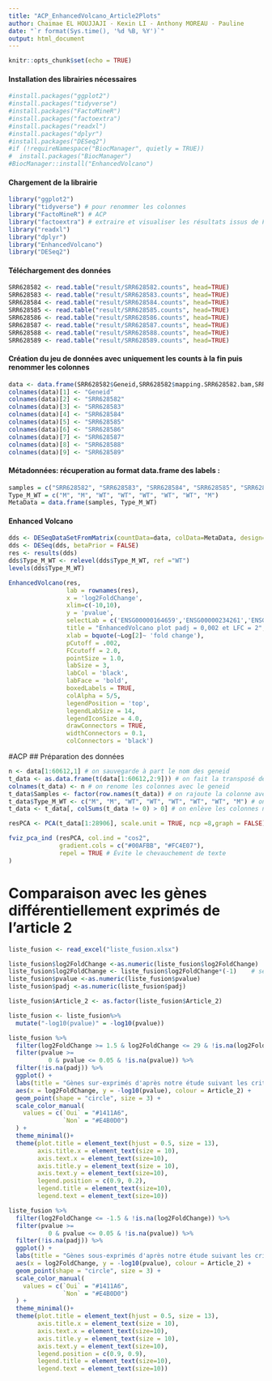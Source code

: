 ```yaml
---
title: "ACP_EnhancedVolcano_Article2Plots"
author: Chaimae EL HOUJJAJI - Kexin LI - Anthony MOREAU - Pauline 
date: "`r format(Sys.time(), '%d %B, %Y')`"
output: html_document
---
```


```r
knitr::opts_chunk$set(echo = TRUE)
```



#### Installation des librairies nécessaires
```r
#install.packages("ggplot2")
#install.packages("tidyverse") 
#install.packages("FactoMineR")
#install.packages("factoextra")
#install.packages("readxl")
#install.packages("dplyr")
#install.packages("DESeq2")
#if (!requireNamespace("BiocManager", quietly = TRUE))
#  install.packages("BiocManager")
#BiocManager::install("EnhancedVolcano")
```

#### Chargement de la librairie
```r
library("ggplot2")
library("tidyverse") # pour renommer les colonnes 
library("FactoMineR") # ACP
library("factoextra") # extraire et visualiser les résultats issus de FactoMineR
library("readxl")
library("dplyr")
library("EnhancedVolcano")
library("DESeq2") 
```

#### Téléchargement des données
```r
SRR628582 <- read.table("result/SRR628582.counts", head=TRUE)
SRR628583 <- read.table("result/SRR628583.counts", head=TRUE)
SRR628584 <- read.table("result/SRR628584.counts", head=TRUE)
SRR628585 <- read.table("result/SRR628585.counts", head=TRUE)
SRR628586 <- read.table("result/SRR628586.counts", head=TRUE)
SRR628587 <- read.table("result/SRR628587.counts", head=TRUE)
SRR628588 <- read.table("result/SRR628588.counts", head=TRUE)
SRR628589 <- read.table("result/SRR628589.counts", head=TRUE)
```


#### Création du jeu de données avec uniquement les counts à la fin puis renommer les colonnes 
```r
data <- data.frame(SRR628582$Geneid,SRR628582$mapping.SRR628582.bam,SRR628583$mapping.SRR628583.bam,SRR628584$mapping.SRR628584.bam,SRR628585$mapping.SRR628585.bam,SRR628586$mapping.SRR628586.bam,SRR628587$mapping.SRR628587.bam,SRR628588$mapping.SRR628588.bam,SRR628589$mapping.SRR628589.bam)
colnames(data)[1] <- "Geneid"
colnames(data)[2] <- "SRR628582"
colnames(data)[3] <- "SRR628583"
colnames(data)[4] <- "SRR628584"
colnames(data)[5] <- "SRR628585"
colnames(data)[6] <- "SRR628586"
colnames(data)[7] <- "SRR628587"
colnames(data)[8] <- "SRR628588"
colnames(data)[9] <- "SRR628589"
```


#### Métadonnées: récuperation au format data.frame des labels :
```r
samples = c("SRR628582", "SRR628583", "SRR628584", "SRR628585", "SRR628586", "SRR628587", "SRR628588", "SRR628589")
Type_M_WT = c("M", "M", "WT", "WT", "WT", "WT", "WT", "M")
MetaData = data.frame(samples, Type_M_WT)
```

#### Enhanced Volcano 
```r
dds <- DESeqDataSetFromMatrix(countData=data, colData=MetaData, design=~Type_M_WT, tidy = TRUE)
dds <- DESeq(dds, betaPrior = FALSE) 
res <- results(dds)
dds$Type_M_WT <- relevel(dds$Type_M_WT, ref ="WT")
levels(dds$Type_M_WT)

EnhancedVolcano(res,
                lab = rownames(res),
                x = 'log2FoldChange',
                xlim=c(-10,10),
                y = 'pvalue',
                selectLab = c('ENSG00000164659','ENSG00000234261','ENSG00000153283','ENSG00000214212','ENSG00000142621','ENSG00000186973','ENSG00000286122','ENSG00000103449','ENSG00000007038'),
                title = "EnhancedVolcano plot padj = 0,002 et LFC = 2",
                xlab = bquote(~Log[2]~ 'fold change'),
                pCutoff = .002,
                FCcutoff = 2.0,
                pointSize = 1.0,
                labSize = 3,
                labCol = 'black',
                labFace = 'bold',
                boxedLabels = TRUE,
                colAlpha = 5/5,
                legendPosition = 'top',
                legendLabSize = 14,
                legendIconSize = 4.0,
                drawConnectors = TRUE,
                widthConnectors = 0.1,
                colConnectors = 'black')

```


#ACP 
## Préparation des données 
```r
n <- data[1:60612,1] # on sauvegarde à part le nom des geneid
t_data <- as.data.frame(t(data[1:60612,2:9])) # on fait la transposé des colonnes avec des int (pas avec colonne des geneid sinon pb on a des chr sur toute la transposé)
colnames(t_data) <- n # on renome les colonnes avec le geneid 
t_data$Samples <- factor(row.names(t_data)) # on rajoute la colonne avec les samples SRR...
t_data$Type_M_WT <- c("M", "M", "WT", "WT", "WT", "WT", "WT", "M") # on rajoute une colonne avec le type pour pouvoir colorier
t_data <- t_data[, colSums(t_data != 0) > 0] # on enlève les colonnes nulles sinon df2 ne se lancera pas 

resPCA <- PCA(t_data[1:28906], scale.unit = TRUE, ncp =8,graph = FALSE)

fviz_pca_ind (resPCA, col.ind = "cos2",
              gradient.cols = c("#00AFBB", "#FC4E07"),
              repel = TRUE # Évite le chevauchement de texte
)
```


# Comparaison avec les gènes différentiellement exprimés de l'article 2
```r
liste_fusion <- read_excel("liste_fusion.xlsx")

liste_fusion$log2FoldChange <-as.numeric(liste_fusion$log2FoldChange)
liste_fusion$log2FoldChange <- liste_fusion$log2FoldChange*(-1)    # se remettre à WT pris comme référence
liste_fusion$pvalue <-as.numeric(liste_fusion$pvalue)
liste_fusion$padj <-as.numeric(liste_fusion$padj)

liste_fusion$Article_2 <- as.factor(liste_fusion$Article_2)

liste_fusion <- liste_fusion%>%
  mutate("-log10(pvalue)" = -log10(pvalue))

liste_fusion %>%
  filter(log2FoldChange >= 1.5 & log2FoldChange <= 29 & !is.na(log2FoldChange)) %>%
  filter(pvalue >= 
           0 & pvalue <= 0.05 & !is.na(pvalue)) %>%
  filter(!is.na(padj)) %>%
  ggplot() +
  labs(title = "Gènes sur-exprimés d'après notre étude suivant les critères de l'article 2,\n avec en bleu les gènes communs à l'étude et à l'article 2\n ") +
  aes(x = log2FoldChange, y = -log10(pvalue), colour = Article_2) +
  geom_point(shape = "circle", size = 3) +
  scale_color_manual(
    values = c(`Oui` = "#1411A6",
               `Non` = "#E4B0D0")
  ) +
  theme_minimal()+
  theme(plot.title = element_text(hjust = 0.5, size = 13),
        axis.title.x = element_text(size = 10),
        axis.text.x = element_text(size=10),
        axis.title.y = element_text(size = 10),
        axis.text.y = element_text(size=10),
        legend.position = c(0.9, 0.2),
        legend.title = element_text(size=10),
        legend.text = element_text(size=10))
```

```r

liste_fusion %>%
  filter(log2FoldChange <= -1.5 & !is.na(log2FoldChange)) %>%
  filter(pvalue >= 
           0 & pvalue <= 0.05 & !is.na(pvalue)) %>%
  filter(!is.na(padj)) %>%
  ggplot() +
  labs(title = "Gènes sous-exprimés d'après notre étude suivant les critères de l'article 2, \n avec en bleu les gènes communs à l'étude et à l'article 2\n ") +
  aes(x = log2FoldChange, y = -log10(pvalue), colour = Article_2) +
  geom_point(shape = "circle", size = 3) +
  scale_color_manual(
    values = c(`Oui` = "#1411A6",
               `Non` = "#E4B0D0")
  ) +
  theme_minimal()+
  theme(plot.title = element_text(hjust = 0.5, size = 13),
        axis.title.x = element_text(size = 10),
        axis.text.x = element_text(size=10),
        axis.title.y = element_text(size = 10),
        axis.text.y = element_text(size=10),
        legend.position = c(0.9, 0.9),
        legend.title = element_text(size=10),
        legend.text = element_text(size=10))
```